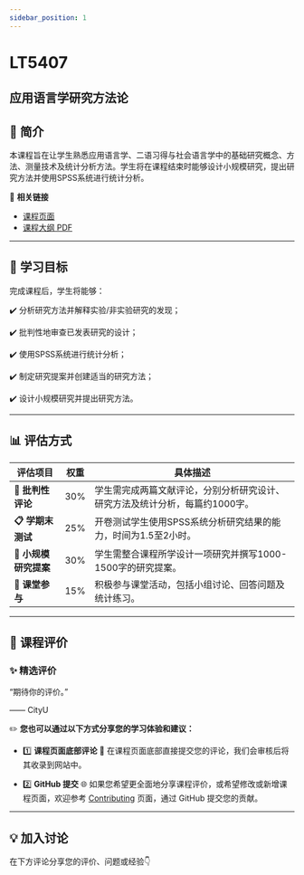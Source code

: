 ```yaml
---
sidebar_position: 1
---
```


# LT5407
## 应用语言学研究方法论

## **📘 简介**
本课程旨在让学生熟悉应用语言学、二语习得与社会语言学中的基础研究概念、方法、测量技术及统计分析方法。学生将在课程结束时能够设计小规模研究，提出研究方法并使用SPSS系统进行统计分析。

🔗 **相关链接**
- [课程页面](https://www.cityu.edu.hk/catalogue/pg/202425/course/LT5407.htm)
- [课程大纲 PDF](https://www.cityu.edu.hk/catalogue/pg/202425/course/LT5407.pdf)

---

## **🎯 学习目标**

完成课程后，学生将能够：

✔️ 分析研究方法并解释实验/非实验研究的发现；

✔️ 批判性地审查已发表研究的设计；

✔️ 使用SPSS系统进行统计分析；

✔️ 制定研究提案并创建适当的研究方法；

✔️ 设计小规模研究并提出研究方法。

---

## **📊 评估方式**

| **评估项目**                | **权重** | **具体描述**                                                                                     |
|----------------------------|---------|-----------------------------------------------------------------------------------------------|
| **📖 批判性评论**            | 30%     | 学生需完成两篇文献评论，分别分析研究设计、研究方法及统计分析，每篇约1000字。                                     |
| **📋 学期末测试**            | 25%     | 开卷测试学生使用SPSS系统分析研究结果的能力，时间为1.5至2小时。                                                |
| **📝 小规模研究提案**        | 30%     | 学生需整合课程所学设计一项研究并撰写1000-1500字的研究提案。                                                  |
| **💬 课堂参与**              | 15%     | 积极参与课堂活动，包括小组讨论、回答问题及统计练习。                                                       |

---

## **💬 课程评价**

### ✨ **精选评价**
<div className={commentStyles.commentBox}>
    <p className={commentStyles.commentText}>
        “期待你的评价。”
    </p>
    <p className={commentStyles.commentAuthor}>—— CityU</p>
</div>

✏️ **您也可以通过以下方式分享您的学习体验和建议：**

- 1️⃣ **课程页面底部评论**
💬 在课程页面底部直接提交您的评论，我们会审核后将其收录到网站中。

- 2️⃣ **GitHub 提交**
🌐 如果您希望更全面地分享课程评价，或希望修改或新增课程页面，欢迎参考 [Contributing](https://penjc.github.io/cityU-navigator/contributing) 页面，通过 GitHub 提交您的贡献。

---

## **💡 加入讨论**

在下方评论分享您的评价、问题或经验👇
<Utterances />
